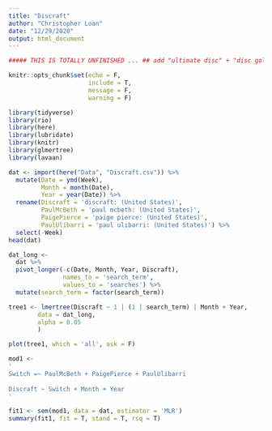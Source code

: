 ```yaml
---
title: "Discraft"
author: "Christopher Loan"
date: "12/29/2020"
output: html_document
---
```



```r
##### THIS IS TOTALLY UNFINISHED ... ## add "ultimate disc" + "disc golf" to this and compare impact on discraft webtraffic , also add older years to show increase over time
```

```r
knitr::opts_chunk$set(echo = F, 
                      include = T, 
                      message = F, 
                      warning = F)

```

```r
library(tidyverse)
library(rio)
library(here)
library(lubridate)
library(knitr)
library(glmertree)
library(lavaan)
```

```r
dat <- import(here("Data", "Discraft.csv")) %>% 
  mutate(Date = ymd(Week), 
         Month = month(Date),
         Year = year(Date)) %>% 
  rename(Discraft = 'discraft: (United States)',
         PaulMcBeth = 'paul mcbeth: (United States)',
         PaigePierce = 'paige pierce: (United States)',
         PaulUlibarri = 'paul ulibarri: (United States)') %>% 
  select(-Week)
head(dat)

```

```r
dat_long <- 
  dat %>% 
  pivot_longer(-c(Date, Month, Year, Discraft), 
               names_to = 'search_term',
               values_to = 'searches') %>% 
  mutate(search_term = factor(search_term))
```

```r
tree1 <- lmertree(Discraft ~ 1 | (1 | search_term) | Month + Year,
        data = dat_long,
        alpha = 0.05
        )

plot(tree1, which = 'all', ask = F)
```

```r
mod1 <- 
' 
Switch =~ PaulMcBeth + PaigePierce + PaulUlibarri 
  
Discraft ~ Switch + Month + Year
'

fit1 <- sem(mod1, data = dat, estimator = 'MLR')
summary(fit1, fit = T, stand = T, rsq = T)
```




